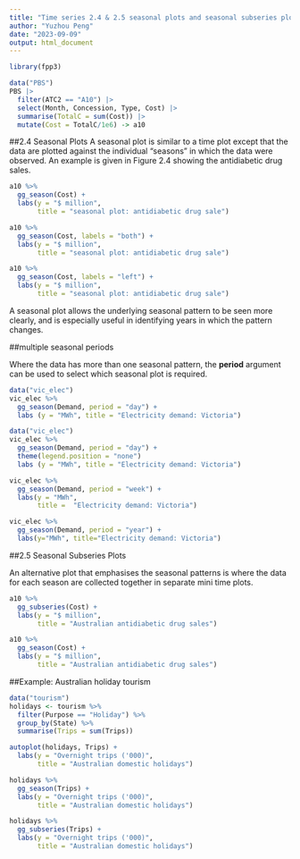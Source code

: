 ---
title: "Time series 2.4 & 2.5 seasonal plots and seasonal subseries plots"
author: "Yuzhou Peng"
date: "2023-09-09"
output: html_document
---

```{r}
library(fpp3)
```

```{r}
data("PBS")
PBS |>
  filter(ATC2 == "A10") |>
  select(Month, Concession, Type, Cost) |>
  summarise(TotalC = sum(Cost)) |>
  mutate(Cost = TotalC/1e6) -> a10 
```

##2.4 Seasonal Plots
A seasonal plot is similar to a time plot except that the data are plotted against the individual “seasons” in which the data were observed. An example is given in Figure 2.4 showing the antidiabetic drug sales.
```{r}
a10 %>%
  gg_season(Cost) + 
  labs(y = "$ million",
       title = "seasonal plot: antidiabetic drug sale")

a10 %>%
  gg_season(Cost, labels = "both") + 
  labs(y = "$ million",
       title = "seasonal plot: antidiabetic drug sale")

a10 %>%
  gg_season(Cost, labels = "left") + 
  labs(y = "$ million",
       title = "seasonal plot: antidiabetic drug sale")
```
A seasonal plot allows the underlying seasonal pattern to be seen more clearly, and is especially useful in identifying years in which the pattern changes.

##multiple seasonal periods

Where the data has more than one seasonal pattern, the **period** argument can be used to select which seasonal plot is required. 
```{r}
data("vic_elec")
vic_elec %>%
  gg_season(Demand, period = "day") +
  labs (y = "MWh", title = "Electricity demand: Victoria")

data("vic_elec")
vic_elec %>%
  gg_season(Demand, period = "day") +
  theme(legend.position = "none")
  labs (y = "MWh", title = "Electricity demand: Victoria")
```

```{r}
vic_elec %>%
  gg_season(Demand, period = "week") + 
  labs(y = "MWh",
       title =  "Electricity demand: Victoria")
```
```{r}
vic_elec %>%
  gg_season(Demand, period = "year") +
  labs(y="MWh", title="Electricity demand: Victoria")
```

##2.5 Seasonal Subseries Plots

An alternative plot that emphasises the seasonal patterns is where the data for each season are collected together in separate mini time plots.
```{r}
a10 %>%
  gg_subseries(Cost) +
  labs(y = "$ million",
       title = "Australian antidiabetic drug sales")

a10 %>%
  gg_season(Cost) +
  labs(y = "$ million",
       title = "Australian antidiabetic drug sales")
```

##Example: Australian holiday tourism

```{r}
data("tourism")
holidays <- tourism %>%
  filter(Purpose == "Holiday") %>%
  group_by(State) %>%
  summarise(Trips = sum(Trips))

autoplot(holidays, Trips) +
  labs(y = "Overnight trips ('000)",
       title = "Australian domestic holidays")

holidays %>%
  gg_season(Trips) +
  labs(y = "Overnight trips ('000)",
       title = "Australian domestic holidays")

holidays %>%
  gg_subseries(Trips) +
  labs(y = "Overnight trips ('000)",
       title = "Australian domestic holidays")
```










